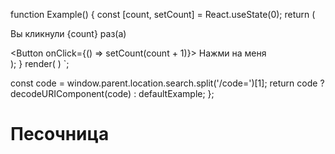 

function Example() {
  const [count, setCount] = React.useState(0);
  return (
    <div>
      <p>Вы кликнули {count} раз(а)</p>
      <Button onClick={() => setCount(count + 1)}>
        Нажми на меня
      </Button>
    </div>
  );
}
render(
    <Example />
)
`;

  const code = window.parent.location.search.split('/code=')[1];
  return code ? decodeURIComponent(code) : defaultExample;
};

<Meta title='Гайдлайны/Песочница' />

# Песочница

<ThemeProvider theme={ensure(themes.light)}>
    <Example
        expanded={true}
        live={true}
        code={getCode()}
    />
</ThemeProvider>
